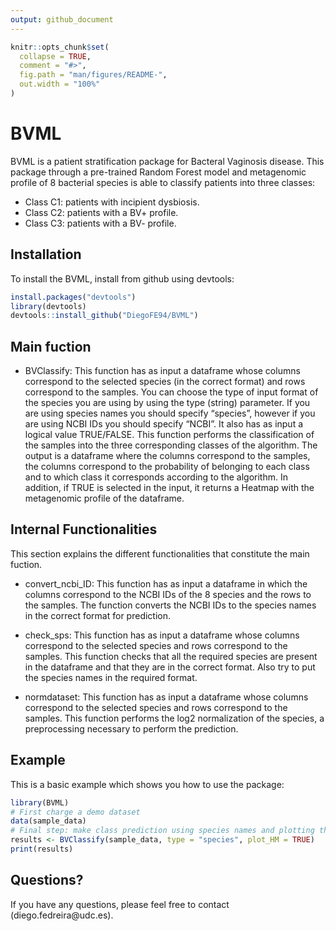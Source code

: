 ```yaml
---
output: github_document
---
```


<!-- README.md is generated from README.Rmd. Please edit that file -->

```r
knitr::opts_chunk$set(
  collapse = TRUE,
  comment = "#>",
  fig.path = "man/figures/README-",
  out.width = "100%"
)
```

# BVML

<!-- badges: start -->
<!-- badges: end -->

BVML is a patient stratification package for Bacteral Vaginosis disease. This package through a pre-trained Random Forest model and metagenomic profile of 8 bacterial species is able to classify patients into three classes:

- Class C1: patients with incipient dysbiosis.
- Class C2: patients with a BV+ profile.
- Class C3: patients with a BV- profile.

## Installation

To install the BVML, install from github using devtools:

``` r
install.packages("devtools")
library(devtools)
devtools::install_github("DiegoFE94/BVML")
```

## Main fuction

- BVClassify: This function has as input a dataframe whose columns correspond to the selected species (in the correct format) and rows correspond to the samples. You can choose the type of input format of the species you are using by using the type (string) parameter. If you are using species names you should specify "species", however if you are using NCBI IDs you should specify "NCBI". It also has as input a logical value TRUE/FALSE. This function performs the classification of the samples into the three corresponding classes of the algorithm. The output is a dataframe where the columns correspond to the samples, the columns correspond to the probability of belonging to each class and to which class it corresponds according to the algorithm. In addition, if TRUE is selected in the input, it returns a Heatmap with the metagenomic profile of the dataframe.

## Internal Functionalities

This section explains the different functionalities that constitute the main fuction.

- convert_ncbi_ID: This function has as input a dataframe in which the columns correspond to the NCBI IDs of the 8 species and the rows to the samples. The function converts the NCBI IDs to the species names in the correct format for prediction.

- check_sps: This function has as input a dataframe whose columns correspond to the selected species and rows correspond to the samples. This function checks that all the required species are present in the dataframe and that they are in the correct format. Also try to put the species names in the required format.

- normdataset: This function has as input a dataframe whose columns correspond to the selected species and rows correspond to the samples. This function performs the log2 normalization of the species, a preprocessing necessary to perform the prediction.



## Example

This is a basic example which shows you how to use the package:

```r
library(BVML)
# First charge a demo dataset
data(sample_data)
# Final step: make class prediction using species names and plotting the Heatmap
results <- BVClassify(sample_data, type = "species", plot_HM = TRUE)
print(results)
```

## Questions? 
If you have any questions, please feel free to contact (diego.fedreira@udc.es).
